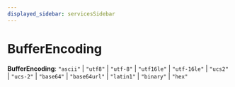 ```yaml
---
displayed_sidebar: servicesSidebar
---
```



# BufferEncoding

 **BufferEncoding**: ``"ascii"`` \| ``"utf8"`` \| ``"utf-8"`` \| ``"utf16le"`` \| ``"utf-16le"`` \| ``"ucs2"`` \| ``"ucs-2"`` \| ``"base64"`` \| ``"base64url"`` \| ``"latin1"`` \| ``"binary"`` \| ``"hex"``
